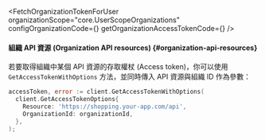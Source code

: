 

<FetchOrganizationTokenForUser
  organizationScope="core.UserScopeOrganizations"
  configOrganizationCode={<ConfigOrganizationCode />}
  getOrganizationAccessTokenCode={<GetOrganizationAccessTokenCode />}
/>

#### 組織 API 資源 (Organization API resources) \{#organization-api-resources}

若要取得組織中某個 API 資源的存取權杖 (Access token)，你可以使用 `GetAccessTokenWithOptions` 方法，並同時傳入 API 資源與組織 ID 作為參數：

```go
accessToken, error := client.GetAccessTokenWithOptions(
  client.GetAccessTokenOptions{
    Resource: 'https://shopping.your-app.com/api',
    OrganizationId: organizationId,
  },
);
```
